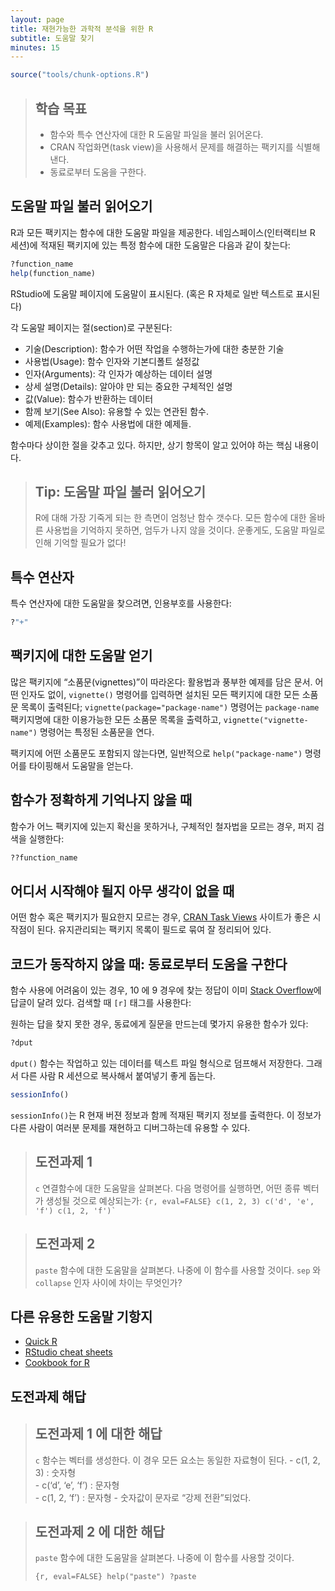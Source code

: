 ```yaml
---
layout: page
title: 재현가능한 과학적 분석을 위한 R
subtitle: 도움말 찾기
minutes: 15
---
```


```r
source("tools/chunk-options.R")
```


> ## 학습 목표 {.objectives}
>
> * 함수와 특수 연산자에 대한 R 도움말 파일을 불러 읽어온다.
> * CRAN 작업화면(task view)을 사용해서 문제를 해결하는 팩키지를 식별해 낸다.
> * 동료로부터 도움을 구한다.
>

## 도움말 파일 불러 읽어오기

R과 모든 팩키지는 함수에 대한 도움말 파일을 제공한다.
네임스페이스(인터랙티브 R 세션)에 적재된 팩키지에 있는 특정 함수에 대한 도움말은 다음과 같이 찾는다:

```r
?function_name
help(function_name)
```

RStudio에 도움말 페이지에 도움말이 표시된다. (혹은 R 자체로 일반 텍스트로 표시된다)

각 도움말 페이지는 절(section)로 구분된다:

 - 기술(Description): 함수가 어떤 작업을 수행하는가에 대한 충분한 기술
 - 사용법(Usage): 함수 인자와 기본디폴트 설정값
 - 인자(Arguments): 각 인자가 예상하는 데이터 설명 
 - 상세 설명(Details): 알아야 만 되는 중요한 구체적인 설명
 - 값(Value): 함수가 반환하는 데이터
 - 함께 보기(See Also): 유용할 수 있는 연관된 함수.
 - 예제(Examples): 함수 사용법에 대한 예제들.

함수마다 상이한 절을 갖추고 있다.
하지만, 상기 항목이 알고 있어야 하는 핵심 내용이다.

> ## Tip: 도움말 파일 불러 읽어오기 {.callout}
>
> R에 대해 가장 기죽게 되는 한 측면이 엄청난 함수 갯수다.
> 모든 함수에 대한 올바른 사용법을 기억하지 못하면,
> 엄두가 나지 않을 것이다.
> 운좋게도,  도움말 파일로 인해 기억할 필요가 없다!
>

## 특수 연산자

특수 연산자에 대한 도움말을 찾으려면, 인용부호를 사용한다:

```r
?"+"
```

## 팩키지에 대한 도움말 얻기

많은 팩키지에 "소품문(vignettes)"이 따라온다: 활용법과 풍부한 예제를 담은 문서.
어떤 인자도 없이, `vignette()` 명령어를 입력하면 설치된 모든 팩키지에 대한 
모든 소품문 목록이 출력된다;
`vignette(package="package-name")` 명령어는 `package-name` 팩키지명에 대한
이용가능한 모든 소품문 목록을 출력하고, `vignette("vignette-name")` 
명령어는 특정된 소품문을 연다.

팩키지에 어떤 소품문도 포함되지 않는다면, 일반적으로 
`help("package-name")` 명령어를 타이핑해서 도움말을 얻는다.

## 함수가 정확하게 기억나지 않을 때

함수가 어느 팩키지에 있는지 확신을 못하거나, 구체적인 철자법을 모르는 경우,
퍼지 검색을 실행한다:

```r
??function_name
```

## 어디서 시작해야 될지 아무 생각이 없을 때

어떤 함수 혹은 팩키지가 필요한지 모르는 경우,
[CRAN Task Views](http://cran.at.r-project.org/web/views) 사이트가 
좋은 시작점이 된다. 유지관리되는 팩키지 목록이 필드로 묶여 잘 정리되어 있다.


## 코드가 동작하지 않을 때: 동료로부터 도움을 구한다

함수 사용에 어려움이 있는 경우, 10 에 9 경우에 찾는 정답이
이미 [Stack Overflow](http://stackoverflow.com/)에 답글이 달려 있다.
검색할 때 `[r]` 태그를 사용한다:

원하는 답을 찾지 못한 경우, 동료에게 질문을 만드는데 몇가지 유용한 함수가 있다:

```r
?dput
```
`dput()` 함수는 작업하고 있는 데이터를 텍스트 파일 형식으로 덤프해서 저장한다.
그래서 다른 사람 R 세션으로 복사해서 붙여넣기 좋게 돕는다.

```r
sessionInfo()
```

`sessionInfo()`는 R 현재 버젼 정보과 함께 적재된 팩키지 정보를 출력한다.
이 정보가 다른 사람이 여러분 문제를 재현하고 디버그하는데 유용할 수 있다.

> ## 도전과제 1 {.challenge}
> 
> `c` 연결함수에 대한 도움말을 살펴본다.
> 다음 명령어를 실행하면, 어떤 종류 벡터가 생성될 것으로 예상되는가:
> ```{r, eval=FALSE}
> c(1, 2, 3)
> c('d', 'e', 'f')
> c(1, 2, 'f')`
> ```

> ## 도전과제 2 {.challenge}
> 
> `paste` 함수에 대한 도움말을 살펴본다.
> 나중에 이 함수를 사용할 것이다.
> `sep` 와 `collapse` 인자 사이에 차이는 무엇인가?
> 

## 다른 유용한 도움말 기항지

* [Quick R](http://www.statmethods.net/)
* [RStudio cheat sheets](http://www.rstudio.com/resources/cheatsheets/)
* [Cookbook for R](http://www.cookbook-r.com/)

## 도전과제 해답

> ## 도전과제 1 에 대한 해답 {.challenge}
>
> `c` 함수는 벡터를 생성한다.
> 이 경우 모든 요소는 동일한 자료형이 된다.
> - c(1, 2, 3) : 숫자형  
> - c('d', 'e', 'f') : 문자형  
> - c(1, 2, 'f') : 문자형 - 숫자값이 문자로 "강제 전환"되었다.
>

> ## 도전과제 2 에 대한 해답 {.challenge}
> 
> `paste` 함수에 대한 도움말을 살펴본다.
> 나중에 이 함수를 사용할 것이다.
> 
> ```{r, eval=FALSE}
> help("paste")
> ?paste
> ```
>
